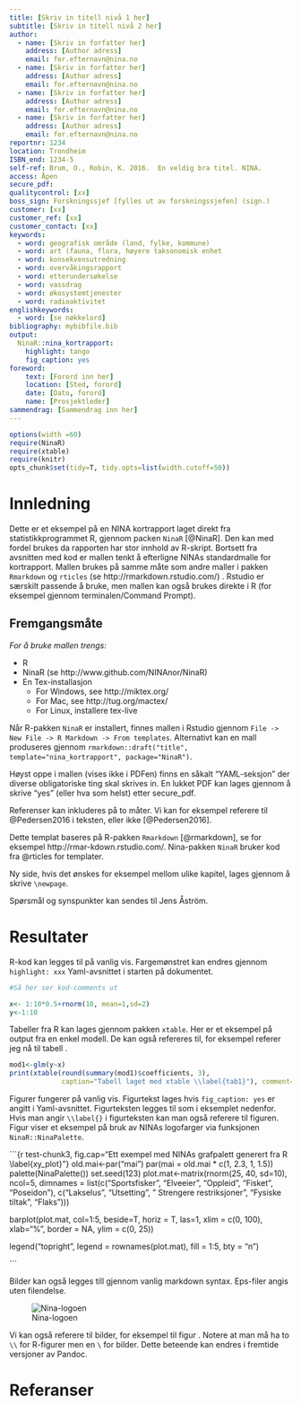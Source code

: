 ---
title: [Skriv in titell nivå 1 her]
subtitle: [Skriv in titell nivå 2 her]
author:
  - name: [Skriv in forfatter her]
    address: [Author adress]
    email: for.efternavn@nina.no
  - name: [Skriv in forfatter her]
    address: [Author adress]
    email: for.efternavn@nina.no
  - name: [Skriv in forfatter her]
    address: [Author adress]
    email: for.efternavn@nina.no
  - name: [Skriv in forfatter her]
    address: [Author adress]
    email: for.efternavn@nina.no
reportnr: 1234
location: Trondheim
ISBN_end: 1234-5
self-ref: Brum, O., Robin, K. 2016.  En veldig bra titel. NINA.
access: Åpen
secure_pdf:
qualitycontrol: [xx]
boss_sign: Forskningssjef [fylles ut av forskningssjefen] (sign.)
customer: [xx]
customer_ref: [xx]
customer_contact: [xx]
keywords:
  - word: geografisk område (land, fylke, kommune)
  - word: art (fauna, flora, høyere taksonomisk enhet
  - word: konsekvensutredning
  - word: overvåkingsrapport
  - word: etterundersøkelse
  - word: vassdrag
  - word: økosystemtjenester
  - word: radioaktivitet
englishkeywords:
  - word: [se nøkkelord]
bibliography: mybibfile.bib
output: 
  NinaR::nina_kortrapport:
    highlight: tango
    fig_caption: yes
foreword: 
    text: [Forord inn her]
    location: [Sted, forord]
    date: [Dato, forord]
    name: [Prosjektleder]
sammendrag: [Sammendrag inn her]
---

```{r setup, echo=F, message=F, warning=F}
options(width =60)
require(NinaR)
require(xtable)
require(knitr)
opts_chunk$set(tidy=T, tidy.opts=list(width.cutoff=50))
```

Innledning
==================

Dette er et eksempel på en NINA kortrapport laget direkt fra statistikkprogrammet R, gjennom packen `NinaR` [@NinaR]. Den kan med fordel brukes da rapporten har stor innhold av R-skript. Bortsett fra avsnitten med kod er mallen tenkt å efterligne NINAs standardmalle for kortrapport. Mallen brukes på samme måte som andre maller i pakken `Rmarkdown` og `rticles` (se http://rmarkdown.rstudio.com/) . Rstudio er særskilt passende å bruke, men mallen kan også brukes direkte i R (for eksempel gjennom terminalen/Command Prompt).

Fremgangsmåte
-------------

_For å bruke mallen trengs:_

* R
* NinaR (se http://www.github.com/NINAnor/NinaR)
* En Tex-installasjon
  - For Windows, see http://miktex.org/
  - For Mac, see http://tug.org/mactex/
  - For Linux, installere tex-live

Når R-pakken `NinaR` er installert, finnes mallen i Rstudio gjennom `File -> New File -> R Markdown -> From templates`. Alternativt kan en mall produseres gjennom `rmarkdown::draft("title", template="nina_kortrapport", package="NinaR")`.
  
Høyst oppe i mallen (vises ikke i PDFen) finns en såkalt "YAML-seksjon" der diverse obligatoriske ting skal skrives in. En lukket PDF kan lages gjennom å skrive "yes" (eller hva som helst) etter secure_pdf. 

Referenser kan inkluderes på to måter. Vi kan for eksempel referere til @Pedersen2016 i teksten, eller ikke [@Pedersen2016]. 

Dette templat baseres på R-pakken `Rmarkdown` [@rmarkdown], se for eksempel http://rmar\-kdown.rstudio.com/. Nina-pakken `NinaR` bruker kod fra @rticles for templater. 

Ny side, hvis det ønskes for eksempel mellom ulike kapitel, lages gjennom å skrive `\newpage`.

Spørsmål og synspunkter kan sendes til Jens Åström.
\newpage

Resultater
========
R-kod kan legges til på vanlig vis. Fargemønstret kan endres gjennom `highlight: xxx` Yaml-avsnittet i starten på dokumentet.

```{r test-chunk1}
#Så her ser kod-comments ut

x<- 1:10*0.5+rnorm(10, mean=1,sd=2)
y<-1:10
```
Tabeller fra R kan lages gjennom pakken `xtable`. Her er et eksempel på output fra en enkel modell. De kan også refereres til, for eksempel referer jeg nå til tabell \ref{tab1}.

```{r test-chunk2, results='asis', message= F}
mod1<-glm(y~x)
print(xtable(round(summary(mod1)$coefficients, 3), 
             caption="Tabell laget med xtable \\label{tab1}"), comment=F)

```

Figurer fungerer på vanlig vis. Figurtekst lages hvis `fig_caption: yes` er angitt i Yaml-avsnittet. Figurteksten legges til som i eksemplet nedenfor. Hvis man angir `\\label{}` i figurteksten kan man også referere til figuren. Figur \ref{xy_plot} viser et eksempel på bruk av NINAs logofarger via funksjonen `NinaR::NinaPalette`.  


```{r test-chunk3, fig.cap="Ett exempel med NINAs grafpalett generert fra R \\label{xy_plot}"}
old.mai<-par("mai")
par(mai = old.mai * c(1, 2.3, 1, 1.5))
palette(NinaPalette())
set.seed(123)
plot.mat<-matrix(rnorm(25, 40, sd=10), ncol=5, dimnames = list(c("Sportsfisker", "Elveeier", "Oppleid", "Fisket", "Poseidon"), c("Lakselus", "Utsetting", " Strengere restriksjoner", "Fysiske tiltak", "Flaks")))

barplot(plot.mat, col=1:5, beside=T, horiz = T, las=1, xlim = c(0, 100), xlab="%", border = NA, ylim = c(0, 25))

legend("topright", legend = rownames(plot.mat), fill = 1:5, bty = "n")

```

Bilder kan også legges till gjennom vanlig markdown syntax. Eps-filer angis uten filendelse.

![Nina-logoen \label{logoen}](logo)


Vi kan også referere til bilder, for eksempel til figur \ref{logoen}. Notere at man må ha to `\\` for R-figurer men en `\` for bilder. Dette beteende kan endres i fremtide versjoner av Pandoc.

\clearpage

Referanser {#references}
==========
\setlength{\parindent}{-0.2in}
\setlength{\leftskip}{0.2in}
\setlength{\parskip}{8pt}
\noindent
